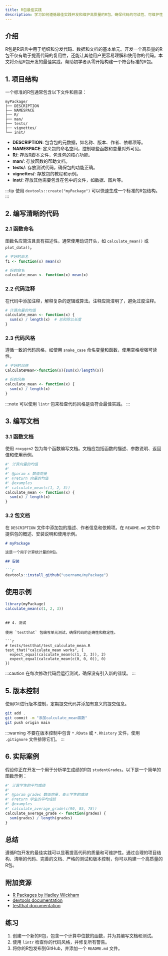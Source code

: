 ```yaml
---
title: R包最佳实践
description: 学习如何遵循最佳实践开发和维护高质量的R包，确保代码的可读性、可维护性和可扩展性。
---
```


## 介绍

R包是R语言中用于组织和分发代码、数据和文档的基本单元。开发一个高质量的R包不仅有助于提高代码的复用性，还能让其他用户更容易理解和使用你的代码。本文将介绍R包开发的最佳实践，帮助初学者从零开始构建一个符合标准的R包。

## 1. 项目结构

一个标准的R包通常包含以下文件和目录：

```
myPackage/
├── DESCRIPTION
├── NAMESPACE
├── R/
├── man/
├── tests/
├── vignettes/
└── inst/
```

- **DESCRIPTION**: 包含包的元数据，如名称、版本、作者、依赖项等。
- **NAMESPACE**: 定义包的命名空间，控制哪些函数和变量对外可见。
- **R/**: 存放R脚本文件，包含包的核心功能。
- **man/**: 存放函数的帮助文档。
- **tests/**: 存放测试代码，确保包的功能正确。
- **vignettes/**: 存放包的教程和示例。
- **inst/**: 存放其他需要包含在包中的文件，如数据、图片等。

:::tip
使用 `devtools::create("myPackage")` 可以快速生成一个标准的R包结构。
:::

## 2. 编写清晰的代码

### 2.1 函数命名

函数名应简洁且具有描述性。通常使用动词开头，如 `calculate_mean()` 或 `plot_data()`。

```r
# 不好的命名
f1 <- function(x) mean(x)

# 好的命名
calculate_mean <- function(x) mean(x)
```

### 2.2 代码注释

在代码中添加注释，解释复杂的逻辑或算法。注释应简洁明了，避免过度注释。

```r
# 计算向量的均值
calculate_mean <- function(x) {
  sum(x) / length(x)  # 总和除以长度
}
```

### 2.3 代码风格

遵循一致的代码风格，如使用 `snake_case` 命名变量和函数，使用空格增强可读性。

```r
# 不好的风格
CalculateMean<-function(x){sum(x)/length(x)}

# 好的风格
calculate_mean <- function(x) {
  sum(x) / length(x)
}
```

:::note
可以使用 `lintr` 包来检查代码风格是否符合最佳实践。
:::

## 3. 编写文档

### 3.1 函数文档

使用 `roxygen2` 包为每个函数编写文档。文档应包括函数的描述、参数说明、返回值和使用示例。

```r
#' 计算向量的均值
#'
#' @param x 数值向量
#' @return 向量的均值
#' @examples
#' calculate_mean(c(1, 2, 3))
calculate_mean <- function(x) {
  sum(x) / length(x)
}
```

### 3.2 包文档

在 `DESCRIPTION` 文件中添加包的描述、作者信息和依赖项。在 `README.md` 文件中提供包的概述、安装说明和使用示例。

```md
# myPackage

这是一个用于计算统计量的R包。

## 安装

```r
devtools::install_github("username/myPackage")
```

## 使用示例

```r
library(myPackage)
calculate_mean(c(1, 2, 3))
```
```

## 4. 测试

使用 `testthat` 包编写单元测试，确保代码的正确性和稳定性。

```r
# tests/testthat/test_calculate_mean.R
test_that("calculate_mean works", {
  expect_equal(calculate_mean(c(1, 2, 3)), 2)
  expect_equal(calculate_mean(c(0, 0, 0)), 0)
})
```

:::caution
在每次修改代码后运行测试，确保没有引入新的错误。
:::

## 5. 版本控制

使用Git进行版本控制，定期提交代码并添加有意义的提交信息。

```bash
git add .
git commit -m "添加calculate_mean函数"
git push origin main
```

:::warning
不要在版本控制中包含 `*.RData` 或 `*.Rhistory` 文件，使用 `.gitignore` 文件排除它们。
:::

## 6. 实际案例

假设你正在开发一个用于分析学生成绩的R包 `studentGrades`。以下是一个简单的函数示例：

```r
#' 计算学生的平均成绩
#'
#' @param grades 数值向量，表示学生的成绩
#' @return 学生的平均成绩
#' @examples
#' calculate_average_grade(c(90, 85, 78))
calculate_average_grade <- function(grades) {
  sum(grades) / length(grades)
}
```

## 总结

遵循R包开发的最佳实践可以显著提高代码的质量和可维护性。通过合理的项目结构、清晰的代码、完善的文档、严格的测试和版本控制，你可以构建一个高质量的R包。

## 附加资源

- [R Packages by Hadley Wickham](https://r-pkgs.org/)
- [devtools documentation](https://devtools.r-lib.org/)
- [testthat documentation](https://testthat.r-lib.org/)

## 练习

1. 创建一个新的R包，包含一个计算中位数的函数，并为其编写文档和测试。
2. 使用 `lintr` 检查你的代码风格，并修复所有警告。
3. 将你的R包发布到GitHub，并添加一个 `README.md` 文件。
